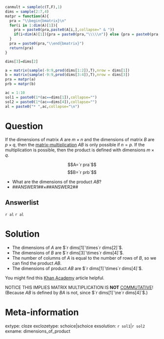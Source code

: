 ```r
canmult = sample(c(T,F),1)
dims = sample(2:7,4)
matpr = function(A){
  pra = "\\begin{bmatrix}\n"
  for(i in 1:dim(A)[1]){
    pra = paste0(pra,paste0(A[i,],collapse=" & "))
    if(i<dim(A)[1]){pra = paste0(pra,"\\\\\n")} else {pra = paste0(pra,"\n")}
  }
  pra = paste0(pra,"\\end{bmatrix}")
  return(pra)
}

dims[3]=dims[2]

a = matrix(sample(-9:9,prod(dims[1:2]),T),nrow = dims[1])
b = matrix(sample(-9:9,prod(dims[3:4]),T),nrow = dims[3])
pra = matpr(a)
prb = matpr(b)

ac = 1:10
sol1 = paste0(1*(ac==dims[1]),collapse="")
sol2 = paste0(1*(ac==dims[4]),collapse="")
al = paste0("* ",ac,collapse="\n")
```

Question
========

If the dimensions of matrix $A$ are $m\times n$ and the dimensions of matrix $B$ are $p\times q$, then the [matrix-multiplication](https://en.wikipedia.org/wiki/Matrix_multiplication) $AB$ is only possible if $n=p$. If the multiplication is possible, then the product is defined with dimensions $m\times q$. 

$$A=`r pra`$$
$$B=`r prb`$$

* What are the dimensions of the product $AB$?
* ##ANSWER1##$\times$##ANSWER2##


Answerlist
--------

`r al`
`r al`

Solution
========

* The dimensions of $A$ are $`r dims[1]`\times`r dims[2]`$.
* The dimensions of $B$ are $`r dims[3]`\times`r dims[4]`$.
* The number of columns of $A$ is equal to the number of rows of $B$, so we can find the product $AB$.
* The dimensions of product $AB$ are $`r dims[1]`\times`r dims[4]`$.


You might find this [Khan Academy](https://www.khanacademy.org/math/precalculus/x9e81a4f98389efdf:matrices/x9e81a4f98389efdf:properties-of-matrix-multiplication/a/matrix-multiplication-dimensions) article helpful.

NOTICE THIS IMPLIES MATRIX MULTIPLICATION IS **NOT** [COMMUTATIVE](https://en.wikipedia.org/wiki/Commutative_property)! (Because $AB$ is defined by $BA$ is not, since $`r dims[1]`\ne`r dims[4]`$.)


Meta-information
============
extype: cloze
exclozetype: schoice|schoice
exsolution: `r sol1`|`r sol2`
exname: dimensions_of_product